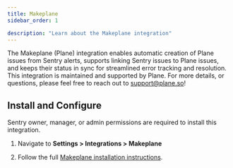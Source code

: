 ```yaml
---
title: Makeplane
sidebar_order: 1

description: "Learn about the Makeplane integration"
---
```


The Makeplane (Plane) integration enables automatic creation of Plane issues from Sentry alerts, supports linking Sentry issues to Plane issues, and keeps their status in sync for streamlined error tracking and resolution. This integration is maintained and supported by Plane. For more details, or questions, please feel free to reach out to support@plane.so!

## Install and Configure

<Alert>

Sentry owner, manager, or admin permissions are required to install this integration.

</Alert>

1. Navigate to **Settings > Integrations > Makeplane**

2. Follow the full [Makeplane installation instructions](https://docs.plane.so/integrations/sentry).